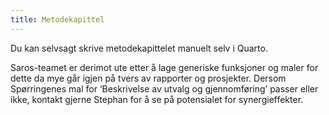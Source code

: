 ```yaml
---
title: Metodekapittel
---
```


Du kan selvsagt skrive metodekapittelet manuelt selv i Quarto.

Saros-teamet er derimot ute etter å lage generiske funksjoner og maler for dette da mye går igjen på tvers av rapporter og prosjekter. Dersom Spørringenes mal for 'Beskrivelse av utvalg og gjennomføring' passer eller ikke, kontakt gjerne Stephan for å se på potensialet for synergieffekter.